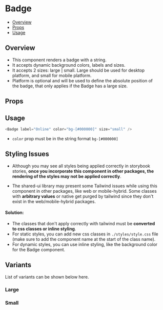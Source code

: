 

<Meta of={Badge} />

# Badge

- [Overview](#overview)
- [Props](#props)
- [Usage](#usage)

## Overview

- This component renders a badge with a string.
- It accepts dynamic background colors, labels and sizes.
- It accepts 2 sizes: large | small. Large should be used for desktop platform, and small for mobile platform.
- Platform is optional and will be used to define the absolute position of the badge, that only applies if the Badge has a large size.

## Props

<Controls />

## Usage

```js
<Badge label="Online" color="bg-[#000000]" size="small" />
```

- `color` prop must be in the string format `bg-[#000000]`

## Styling Issues

- Although you may see all styles being applied correctly in storybook stories, **once you incorporate this component in other packages, the rendering of the styles may not be applied correctly**.

- The shared-ui library may present some Tailwind issues while using this component in other packages, like web or mobile-hybrid.
  Some classes with **arbitrary values** or native get purged by tailwind since they don't exist in the web/mobile-hybrid packages.

#### **Solution:**

- The classes that don't apply correctly with tailwind must be **converted to css classes or inline styling**.
- For static styles, you can add new css classes in `./styles/style.css` file (make sure to add the component name at the start of the class name).
- For dynamic styles, you can use inline styling, like the background color for the Badge component.

## Variants

List of variants can be shown below here.

### Large

<Canvas of={Badge.Large} />

### Small

<Canvas of={Badge.Small} />
